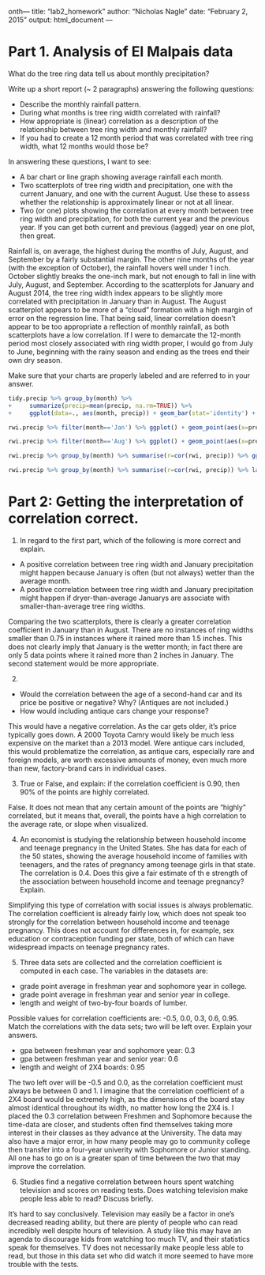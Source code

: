 onth---
title: "lab2_homework"
author: "Nicholas Nagle"
date: "February 2, 2015"
output: html_document
---

# Part 1. Analysis of El Malpais data

What do the tree ring data tell us about monthly precipitation?

Write up a short report (~ 2 paragraphs) answering the following questions:

- Describe the monthly rainfall pattern.  
- During what months is tree ring width correlated with rainfall?
- How appropriate is (linear) correlation as a description of the relationship between tree ring width and monthly rainfall?
- If you had to create a 12 month period that was correlated with tree ring width, what 12 months would those be?

In answering these questions, I want to see:

 - A bar chart or line graph showing average rainfall each month.
 - Two scatterplots of tree ring width and precipitation, one with the current January, and one with the current August.  Use these to assess whether the relationship is approximately linear or not at all linear.
 - Two (or one) plots showing the correlation at every month between tree ring width and precipitation, for both the current year and the previous year.  If you can get both current and previous (lagged) year on one plot, then great.
 
 Rainfall is, on average, the highest during the months of July, August, and September by a fairly substantial margin. The other nine months of the year (with the exception of October), the rainfall hovers well under 1 inch. October slightly breaks the one-inch mark, but not enough to fall in line with July, August, and September. 
 According to the scatterplots for January and August 2014, the tree ring width index appears to be slightly more correlated with precipitation in January than in August. The August scatterplot appears to be more of a "cloud" formation with a high margin of error on the regression line. That being said, linear correlation doesn't appear to be too appropriate a reflection of monthly rainfall, as both scatterplots have a low correlation. If I were to demarcate the 12-month period most closely associated with ring width proper, I would go from July to June, beginning with the rainy season and ending as the trees end their own dry season.
 
 Make sure that your charts are properly labeled and are referred to in your answer.
```r
tidy.precip %>% group_by(month) %>%
+     summarize(precip=mean(precip, na.rm=TRUE)) %>%
+     ggplot(data=., aes(month, precip)) + geom_bar(stat='identity') + labs(y='Precipitation (in)') + labs(title="Monthly Rainfall Averages, 1895-Current")
```

```r
rwi.precip %>% filter(month=='Jan') %>% ggplot() + geom_point(aes(x=precip, y=rwi)) + labs(title="January 2014")
```

```r
rwi.precip %>% filter(month=='Aug') %>% ggplot() + geom_point(aes(x=precip, y=rwi)) + labs(title="August 2014")
```

```r
rwi.precip %>% group_by(month) %>% summarise(r=cor(rwi, precip)) %>% ggplot() + geom_line(aes(x=month,y=r,group=1)) + labs(y="Correlation",title="Correlation Average, by Month, Current Year")
```

```r
rwi.precip %>% group_by(month) %>% summarise(r=cor(rwi, precip)) %>% lag(1,precip) %>% ggplot() + geom_line(aes(x=month,y=r,group=1)) + labs(y="Correlation",title="Correlation Average, by Month, Previous Years")
```

# Part 2: Getting the interpretation of correlation correct.


1. In regard to the first part, which of the following is more correct and explain.
  - A positive correlation between tree ring width and January precipitation might happen because January is often (but not always) wetter than the average month.
  - A positive correlation between tree ring width and January precipitation might happen if dryer-than-average Januarys are associate with smaller-than-average tree ring widths.
  
Comparing the two scatterplots, there is clearly a greater correlation coefficient in January than in August. There are no instances of ring widths smaller than 0.75 in instances where it rained more than 1.5 inches. This does not clearly imply that January is the wetter month; in fact there are only 5 data points where it rained more than 2 inches in January. The second statement would be more appropriate.

2. 
  - Would the correlation between the age of a second-hand car and its price be positive or negative?  Why?  (Antiques are not included.)
  - How would including antique cars change your response?
  
  This would have a negative correlation. As the car gets older, it's price typically goes down. A 2000 Toyota Camry would likely be much less expensive on the market than a 2013 model. Were antique cars included, this would problematize the correlation, as antique cars, especially rare and foreign models, are worth excessive amounts of money, even much more than new, factory-brand cars in individual cases. 

3. True or False, and explain: if the correlation coefficient is 0.90, then 90% of the points are highly correlated.

False. It does not mean that any certain amount of the points are "highly" correlated, but it means that, overall, the points have a high correlation to the average rate, or slope when visualized. 

4. An economist is studying the relationship between household income and teenage pregnancy in the United States.  She has data for each of the 50 states, showing the average household income of families with teenagers, and the rates of pregnancy among teenage girls in that state.  The correlation is 0.4.  Does this give a fair estimate of th e strength of the association between household income and teenage pregnancy?  Explain.

Simplifying this type of correlation with social issues is always problematic. The correlation coefficient is already fairly low, which does not speak too strongly for the correlation between household income and teenage pregnancy. This does not account for differences in, for example, sex education or contraception funding per state, both of which can have widespread impacts on teenage pregnancy rates.

5. Three data sets are collected and the correlation coefficient is computed in each case.  The variables in the datasets are:
  - grade point average in freshman year and sophomore year in college.
  - grade point average in freshman year and senior year in college.
  - length and weight of two-by-four boards of lumber.
  
  Possible values for correlation coefficients are: -0.5,   0.0,   0.3,  0.6,  0.95.  Match the correlations with the data sets; two will be left over.  Explain your answers.
  
  - gpa between freshman year and sophomore year: 0.3
  - gpa between freshman year and senior year: 0.6
  - length and weight of 2X4 boards: 0.95

The two left over will be -0.5 and 0.0, as the correlation coefficient must always be between 0 and 1. I imagine that the correlation coefficient of a 2X4 board would be extremely high, as the dimensions of the board stay almost identical throughout its width, no matter how long the 2X4 is. I placed the 0.3 correlation between Freshmen and Sophomore because the time-data are closer, and students often find themselves taking more interest in their classes as they advance at the University. The data may also have a major error, in how many people may go to community college then transfer into a four-year univerity with Sophomore or Junior standing. All one has to go on is a greater span of time between the two that may improve the correlation.

6. Studies find a negative correlation between hours spent watching television and scores on reading tests.  Does watching television make people less able to read?  Discuss briefly.

It's hard to say conclusively. Television may easily be a factor in one's decreased reading ability, but there are plenty of people who can read incredibly well despite hours of television. A study like this may have an agenda to discourage kids from watching too much TV, and their statistics speak for themselves. TV does not necessarily make people less able to read, but those in this data set who did watch it more seemed to have more trouble with the tests.
